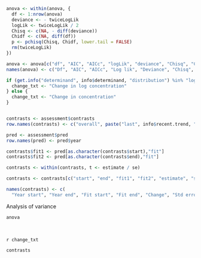 ```r

anova <- within(anova, {
  df <- 1:nrow(anova)
  deviance <- - twiceLogLik
  logLik <- twiceLogLik / 2
  Chisq <- c(NA, - diff(deviance))
  Chidf <- c(NA, diff(df))
  p <- pchisq(Chisq, Chidf, lower.tail = FALSE)
  rm(twiceLogLik)
})

anova <- anova[c("df", "AIC", "AICc", "logLik", "deviance", "Chisq", "Chidf", "p")]
names(anova) <- c("Df", "AIC", "AICc", "Log lik", "Deviance", "Chisq", "Chi df", "Pr(>Chisq)")

if (get.info("determinand", info$determinand, "distribution") %in% "lognormal") {
  change_txt <- "Change in log concentration"
} else {
  change_txt <- "Change in concentration"
}


contrasts <- assessment$contrasts
row.names(contrasts) <- c("overall", paste("last", info$recent.trend, "years"))[1:nrow(contrasts)]

pred <- assessment$pred
row.names(pred) <- pred$year

contrasts$fit1 <- pred[as.character(contrasts$start),"fit"]
contrasts$fit2 <- pred[as.character(contrasts$end),"fit"]

contrasts <- within(contrasts, t <- estimate / se)

contrasts <- contrasts[c("start", "end", "fit1", "fit2", "estimate", "se", "t", "p")]

names(contrasts) <- c(
  "Year start", "Year end", "Fit start", "Fit end", "Change", "Std error", "t", "Pr(>|t|)")
```

Analysis of variance

```r
anova
```

<br>

`r change_txt`

```r
contrasts
```
